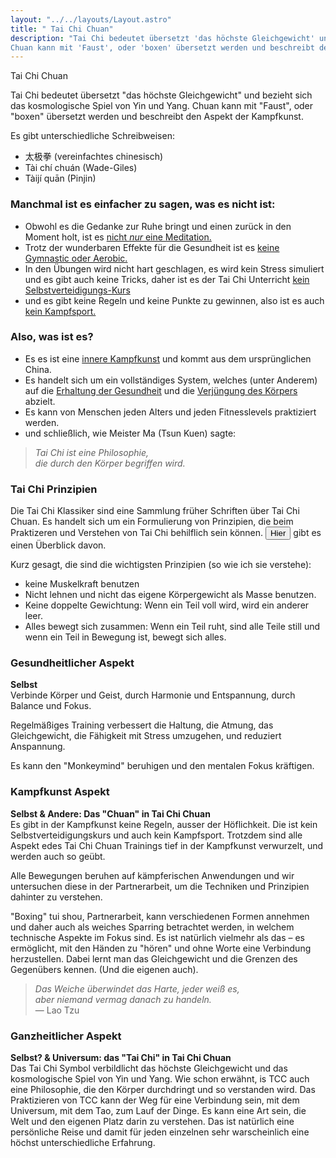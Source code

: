 ```yaml
---
layout: "../../layouts/Layout.astro"
title: " Tai Chi Chuan"
description: "Tai Chi bedeutet übersetzt 'das höchste Gleichgewicht' und bezieht sich das kosmologische Spiel von Yin und Yang.
Chuan kann mit 'Faust', oder 'boxen' übersetzt werden und beschreibt den Aspekt der Kampfkunst."
---
```




<CurvedHeadline tag="h1" type="wave" direction="R2L" offset="200" class="fill-lazuli">Tai Chi Chuan</CurvedHeadline>

Tai Chi bedeutet übersetzt "das höchste Gleichgewicht" und bezieht sich das kosmologische Spiel von Yin und Yang.
Chuan kann mit "Faust", oder "boxen" übersetzt werden und beschreibt den Aspekt der Kampfkunst.

Es gibt unterschiedliche Schreibweisen:
- 太极拳 (vereinfachtes chinesisch)
- Tài chí chuán (Wade-Giles)
- Tàijí quān (Pinjin)

### Manchmal ist es einfacher zu sagen, was es nicht ist:

- Obwohl es die Gedanke zur Ruhe bringt und einen zurück in den Moment holt, ist es
<u>nicht _nur_ eine Meditation.</u>
- Trotz der wunderbaren Effekte für die Gesundheit ist es <u>keine Gymnastic oder Aerobic.</u>
- In den Übungen wird nicht hart geschlagen, es wird kein Stress simuliert und es gibt auch keine Tricks,
daher ist es der Tai Chi Unterricht <u>kein Selbstverteidigungs-Kurs</u>
- und es gibt keine Regeln und keine Punkte zu gewinnen, 
also ist es auch <u>kein Kampfsport.</u>

### Also, was ist es?

- Es es ist eine <u>innere Kampfkunst</u> und kommt aus dem ursprünglichen China.
- Es handelt sich um ein vollständiges System, welches (unter Anderem) auf die <u>Erhaltung der Gesundheit</u> und die <u>Verjüngung des Körpers</u> abzielt.
- Es kann von Menschen jeden Alters und jeden Fitnesslevels praktiziert werden.
- und schließlich, wie Meister Ma (Tsun Kuen) sagte:

> _Tai Chi ist eine Philosophie,<br /> die durch den Körper begriffen wird._

### Tai Chi Prinzipien

Die Tai Chi Klassiker sind eine Sammlung früher Schriften über Tai Chi Chuan. Es handelt sich um ein Formulierung von Prinzipien, die beim Praktizeren und Verstehen von Tai Chi behilflich sein können. <Button href="http://www.scheele.org/lee/classics.html" target="_blank">Hier</Button> gibt es einen Überblick davon.


Kurz gesagt, die sind die wichtigsten Prinzipien (so wie ich sie verstehe):
- keine Muskelkraft benutzen
- Nicht lehnen und nicht das eigene Körpergewicht als Masse benutzen.
- Keine doppelte Gewichtung: Wenn ein Teil voll wird, wird ein anderer leer.
- Alles bewegt sich zusammen: Wenn ein Teil ruht, sind alle Teile still und wenn ein Teil in Bewegung ist, bewegt sich alles.


### Gesundheitlicher Aspekt

**Selbst**<br/>
Verbinde Körper und Geist, durch Harmonie und Entspannung, durch Balance und Fokus.

Regelmäßiges Training verbessert die Haltung, die Atmung, das Gleichgewicht, die Fähigkeit mit Stress umzugehen, und reduziert Anspannung.

Es kann den "Monkeymind" beruhigen und den mentalen Fokus kräftigen.

### Kampfkunst Aspekt

**Selbst & Andere: Das "Chuan" in Tai Chi Chuan**<br/>
Es gibt in der Kampfkunst keine Regeln, ausser der Höflichkeit.
Die ist kein Selbstverteidigungskurs und auch kein Kampfsport.
Trotzdem sind alle Aspekt edes Tai Chi Chuan Trainings tief in der Kampfkunst verwurzelt, und werden auch so geübt.

Alle Bewegungen beruhen auf kämpferischen Anwendungen und wir untersuchen diese in der Partnerarbeit, um die Techniken und Prinzipien dahinter zu verstehen.

"Boxing" tui shou, Partnerarbeit, kann verschiedenen Formen annehmen und daher auch als weiches Sparring betrachtet werden, in welchem technische Aspekte im Fokus sind. 
Es ist natürlich vielmehr als das – es ermöglicht, mit den Händen zu "hören" und ohne Worte eine Verbindung herzustellen. Dabei lernt man das Gleichgewicht und die Grenzen des Gegenübers kennen.
(Und die eigenen auch).

> _Das Weiche überwindet das Harte, jeder weiß es,<br /> aber niemand vermag danach zu handeln._ <br />— Lao Tzu

### Ganzheitlicher Aspekt

**Selbst? & Universum: das "Tai Chi" in Tai Chi Chuan**<br/>
Das Tai Chi Symbol verbildlicht das höchste Gleichgewicht und das kosmologische Spiel von Yin und Yang. Wie schon erwähnt, is TCC auch eine Philosophie, die den Körper durchdringt und so verstanden wird. Das Praktizieren von TCC kann der Weg für eine Verbindung sein, mit dem Universum, mit dem Tao, zum Lauf der Dinge. Es kann eine Art sein, die Welt und den eigenen Platz darin zu verstehen. 
Das ist natürlich eine persönliche Reise und damit für jeden einzelnen sehr warscheinlich eine höchst unterschiedliche Erfahrung.